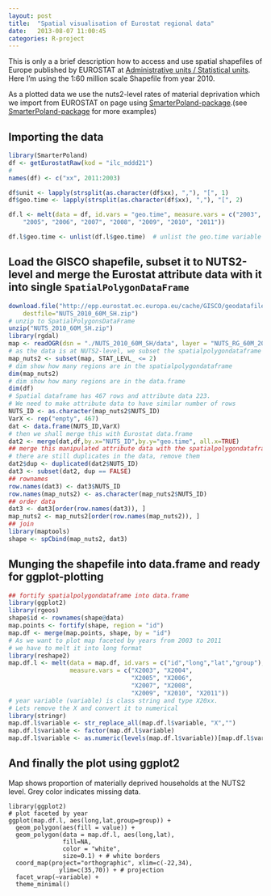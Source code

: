 ```yaml
---
layout: post
title:  "Spatial visualisation of Eurostat regional data"
date:   2013-08-07 11:00:45
categories: R-project
---
```


This is only a a brief description how to access and use spatial shapefiles of Europe published by EUROSTAT at [Administrative units / Statistical units](http://epp.eurostat.ec.europa.eu/portal/page/portal/gisco_Geographical_information_maps/popups/references/administrative_units_statistical_units_1). Here I'm using the 1:60 million scale Shapefile from year 2010.

As a plotted data we use the nuts2-level rates of material deprivation which we import from EUROSTAT on page using [SmarterPoland-package](http://cran.r-project.org/web/packages/SmarterPoland/index.html).(see [SmarterPoland-package](http://markuskainu.fi/r-tutorial/eurostat/smarterpoland.html) for more examples)

## Importing the data


```r
library(SmarterPoland)
df <- getEurostatRaw(kod = "ilc_mddd21")
#
names(df) <- c("xx", 2011:2003)

df$unit <- lapply(strsplit(as.character(df$xx), ","), "[", 1)
df$geo.time <- lapply(strsplit(as.character(df$xx), ","), "[", 2)

df.l <- melt(data = df, id.vars = "geo.time", measure.vars = c("2003", "2004", 
    "2005", "2006", "2007", "2008", "2009", "2010", "2011"))

df.l$geo.time <- unlist(df.l$geo.time)  # unlist the geo.time variable
```

## Load the GISCO shapefile, subset it to NUTS2-level and merge the Eurostat attribute data with it into single `SpatialPolygonDataFrame`

```r
download.file("http://epp.eurostat.ec.europa.eu/cache/GISCO/geodatafiles/NUTS_2010_60M_SH.zip", 
    destfile="NUTS_2010_60M_SH.zip")
# unzip to SpatialPolygonsDataFrame
unzip("NUTS_2010_60M_SH.zip")
library(rgdal)
map <- readOGR(dsn = "./NUTS_2010_60M_SH/data", layer = "NUTS_RG_60M_2010")
# as the data is at NUTS2-level, we subset the spatialpolygondataframe
map_nuts2 <- subset(map, STAT_LEVL_ <= 2)
# dim show how many regions are in the spatialpolygondataframe
dim(map_nuts2)
# dim show how many regions are in the data.frame
dim(df)
# Spatial dataframe has 467 rows and attribute data 223. 
# We need to make attribute data to have similar number of rows
NUTS_ID <- as.character(map_nuts2$NUTS_ID)
VarX <- rep("empty", 467)
dat <- data.frame(NUTS_ID,VarX)
# then we shall merge this with Eurostat data.frame
dat2 <- merge(dat,df,by.x="NUTS_ID",by.y="geo.time", all.x=TRUE)
## merge this manipulated attribute data with the spatialpolygondataframe
# there are still duplicates in the data, remove them
dat2$dup <- duplicated(dat2$NUTS_ID)
dat3 <- subset(dat2, dup == FALSE)
## rownames
row.names(dat3) <- dat3$NUTS_ID
row.names(map_nuts2) <- as.character(map_nuts2$NUTS_ID)
## order data
dat3 <- dat3[order(row.names(dat3)), ]
map_nuts2 <- map_nuts2[order(row.names(map_nuts2)), ]
## join
library(maptools)
shape <- spCbind(map_nuts2, dat3)

```

## Munging the shapefile into data.frame and ready for ggplot-plotting

```r
## fortify spatialpolygondataframe into data.frame
library(ggplot2)
library(rgeos)
shape$id <- rownames(shape@data)
map.points <- fortify(shape, region = "id")
map.df <- merge(map.points, shape, by = "id")
# As we want to plot map faceted by years from 2003 to 2011
# we have to melt it into long format
library(reshape2)
map.df.l <- melt(data = map.df, id.vars = c("id","long","lat","group"), 
                 measure.vars = c("X2003", "X2004",
                                  "X2005", "X2006", 
                                  "X2007", "X2008", 
                                  "X2009", "X2010", "X2011"))
# year variable (variable) is class string and type X20xx. 
# Lets remove the X and convert it to numerical
library(stringr)
map.df.l$variable <- str_replace_all(map.df.l$variable, "X","")
map.df.l$variable <- factor(map.df.l$variable)
map.df.l$variable <- as.numeric(levels(map.df.l$variable))[map.df.l$variable]
```


## And finally the plot using ggplot2

Map shows proportion of materially deprived households at the NUTS2 level. Grey color indicates missing data.


```rfacetmap
library(ggplot2)
# plot faceted by year
ggplot(map.df.l, aes(long,lat,group=group)) +
  geom_polygon(aes(fill = value)) +
  geom_polygon(data = map.df.l, aes(long,lat), 
               fill=NA, 
               color = "white",
               size=0.1) + # white borders
  coord_map(project="orthographic", xlim=c(-22,34),
              ylim=c(35,70)) + # projection
  facet_wrap(~variable) +
  theme_minimal()
```





[jekyll-gh]: https://github.com/mojombo/jekyll
[jekyll]:    http://jekyllrb.com
